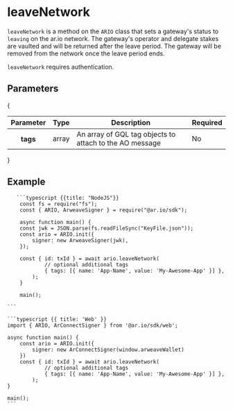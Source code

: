 
<HeroPattern />

# leaveNetwork

`leaveNetwork` is a method on the `ARIO` class that sets a gateway's status to `leaving` on the ar.io network. The gateway's operator and delegate stakes are vaulted and will be returned after the leave period. The gateway will be removed from the network once the leave period ends.

`leaveNetwork` requires authentication.

## Parameters

{
<div style={{ textAlign: 'center' }}>
  <table className="inline-table">
    <thead>
      <tr>
        <th>Parameter</th>
        <th>Type</th>
        <th>Description</th>
        <th>Required</th>
      </tr>
    </thead>
    <tbody>
      <tr>
        <th>tags</th>
        <td>array</td>
        <td>An array of GQL tag objects to attach to the AO message</td>
        <td>No</td>
      </tr>
    </tbody>
  </table>
</div>
}

## Example

<CodeGroup title="leaveNetwork">

       ```typescript {{title: "NodeJS"}}
        const fs = require("fs");
        const { ARIO, ArweaveSigner } = require("@ar.io/sdk");

        async function main() {
        const jwk = JSON.parse(fs.readFileSync("KeyFile.json"));
        const ario = ARIO.init({
            signer: new ArweaveSigner(jwk),
        });

        const { id: txId } = await ario.leaveNetwork(
                // optional additional tags
                { tags: [{ name: 'App-Name', value: 'My-Awesome-App' }] },
            );
        }

        main();

    ```

    ```typescript {{ title: 'Web' }}
    import { ARIO, ArConnectSigner } from '@ar.io/sdk/web';

    async function main() {
        const ario = ARIO.init({
            signer: new ArConnectSigner(window.arweaveWallet)
        })
        const { id: txId } = await ario.leaveNetwork(
                // optional additional tags
                { tags: [{ name: 'App-Name', value: 'My-Awesome-App' }] },
            );
    }

    main();
    ```

</CodeGroup>

